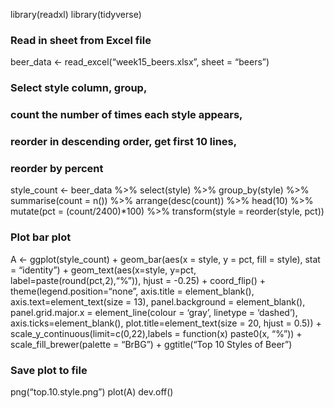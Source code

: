 library(readxl)
library(tidyverse)

### Read in sheet from Excel file
beer_data <- read_excel("week15_beers.xlsx", sheet = "beers")

### Select style column, group,
### count the number of times each style appears,
### reorder in descending order, get first 10 lines,
### reorder by percent
style_count <- beer_data %>%
  select(style) %>%
  group_by(style) %>%
  summarise(count = n()) %>%
  arrange(desc(count)) %>%
  head(10) %>%
  mutate(pct = (count/2400)*100) %>%
  transform(style = reorder(style, pct))

### Plot bar plot
A <- ggplot(style_count) +
  geom_bar(aes(x = style, y = pct, fill = style), stat = "identity") +
  geom_text(aes(x=style, y=pct, label=paste(round(pct,2),"%")), hjust = -0.25) +
  coord_flip() +
  theme(legend.position="none", axis.title = element_blank(), axis.text=element_text(size = 13), panel.background = element_blank(), panel.grid.major.x = element_line(colour = 'gray', linetype = 'dashed'), axis.ticks=element_blank(), plot.title=element_text(size = 20, hjust = 0.5)) +
  scale_y_continuous(limit=c(0,22),labels = function(x) paste0(x, "%")) +
  scale_fill_brewer(palette = "BrBG") +
  ggtitle("Top 10 Styles of Beer")

### Save plot to file
png("top.10.style.png")
plot(A)
dev.off()
